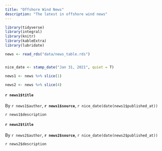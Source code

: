 ```yaml
---
title: "Offshore Wind News"
description: "The latest in offshore wind news"
---
```


```r
library(tidyverse)
library(integral)
library(knitr)
library(kableExtra)
library(lubridate)

news <- read_rds("data/news_table.rds")


nice_date <- stamp_date("Jan 31, 2021", quiet = T)

news1 <- news %>% slice(1)

news2 <- news %>% slice(4)
```

#### `r news1$title`
By `r news1$author`, **`r news1$source`**,  `r nice_date(date(news1$published_at))`

`r news1$description`

#### `r news2$title`
By `r news2$author`, **`r news2$source`**,  `r nice_date(date(news2$published_at))`

`r news2$description`
